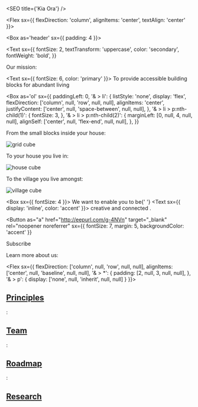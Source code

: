 
<SEO title={'Kia Ora'} />

<Flex sx={{ flexDirection: 'column', alignItems: 'center', textAlign: 'center' }}>

<Box as='header' sx={{ padding: 4 }}>

<Text
  sx={{
    fontSize: 2,
    textTransform: 'uppercase',
    color: 'secondary',
    fontWeight: 'bold',
  }}
>
  Our mission:
</Text>

<Text sx={{ fontSize: 6, color: 'primary' }}>
  To provide accessible building blocks for abundant living
</Text>

</Box>

<Box
  as='ol'
  sx={{
    paddingLeft: 0,
    '& > li': {
      listStyle: 'none',
      display: 'flex',
      flexDirection: ['column', null, 'row', null, null],
      alignItems: 'center',
      justifyContent: ['center', null, 'space-between', null, null],
    },
    '& > li > p:nth-child(1)': {
      fontSize: 3,
    },
    '& > li > p:nth-child(2)': {
      marginLeft: [0, null, 4, null, null],
      alignSelf: ['center', null, 'flex-end', null, null],
    },
  }}
>

<Box as='li'>

From the small blocks inside your house:

![grid cube](../assets/grid-kit.svg)

</Box>

<Box as='li'>

To your house you live in:

![house cube](../assets/house-cube.svg)

</Box>

<Box as='li'>

To the village you live amongst:

![village cube](../assets/village-cube.svg)

</Box>

</Box>

<Box sx={{ fontSize: 4 }}>
  We want to enable you to be{' '}
  <Text sx={{ display: 'inline', color: 'accent' }}>
    creative and connected
  </Text>
  .
</Box>

<Button
  as="a"
  href="http://eepurl.com/g-4NVn"
  target="_blank"
  rel="noopener noreferrer"
  sx={{ fontSize: 7, margin: 5, backgroundColor: 'accent' }}
>
  Subscribe
</Button>

Learn more about us:

<Flex
  sx={{
    flexDirection: ['column', null, 'row', null, null],
    alignItems: ['center', null, 'baseline', null, null],
    '& > *': {
      padding: [2, null, 3, null, null],
    },
    '& > p': {
      display: ['none', null, 'inherit', null, null]
    }
  }}>

## [Principles](./principles)

:

## [Team](./team)

:

## [Roadmap](./roadmap)

:

## <a href="https://roamresearch.com/#/app/villagekit/page/X2c6rF5zE" target="_blank" rel="noopener noreferrer">Research</a>

</Flex>

</Flex>
